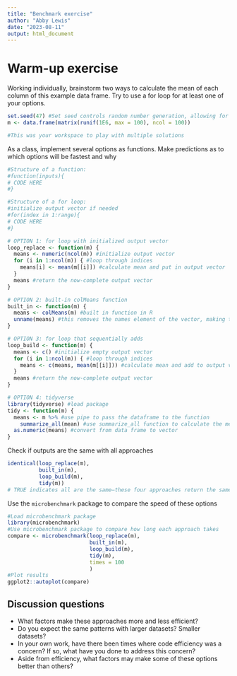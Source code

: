 ```yaml
---
title: "Benchmark exercise"
author: "Abby Lewis"
date: "2023-08-11"
output: html_document
---
```


# Warm-up exercise

Working individually, brainstorm two ways to calculate the mean of each column of this example data frame. Try to use a for loop for at least one of your options.

```r
set.seed(47) #Set seed controls random number generation, allowing for consistent results
m <- data.frame(matrix(runif(1E6, max = 100), ncol = 100))

#This was your workspace to play with multiple solutions
```

As a class, implement several options as functions. Make predictions as to which options will be fastest and why

```r
#Structure of a function:
#function(inputs){
# CODE HERE
#}

#Structure of a for loop:
#initialize output vector if needed
#for(index in 1:range){
# CODE HERE
#}

# OPTION 1: for loop with initialized output vector
loop_replace <- function(m) {
  means <- numeric(ncol(m)) #initialize output vector
  for (i in 1:ncol(m)) { #loop through indices 
    means[i] <- mean(m[[i]]) #calculate mean and put in output vector
  }
  means #return the now-complete output vector
}

# OPTION 2: built-in colMeans function
built_in <- function(m) {
  means <- colMeans(m) #built in function in R
  unname(means) #this removes the names element of the vector, making the output identical to other options
}

# OPTION 3: for loop that sequentially adds
loop_build <- function(m) {
  means <- c() #initialize empty output vector
  for (i in 1:ncol(m)) { #loop through indices 
    means <- c(means, mean(m[[i]])) #calculate mean and add to output vector
  }
  means #return the now-complete output vector
}

# OPTION 4: tidyverse
library(tidyverse) #load package
tidy <- function(m) {
  means <- m %>% #use pipe to pass the dataframe to the function
    summarize_all(mean) #use summarize_all function to calculate the mean of all columns
  as.numeric(means) #convert from data frame to vector
}
```

Check if outputs are the same with all approaches

```r
identical(loop_replace(m),
          built_in(m),
          loop_build(m),
          tidy(m))
# TRUE indicates all are the same—these four approaches return the same output
```


Use the `microbenchmark` package to compare the speed of these options

```r
#Load microbenchmark package
library(microbenchmark)
#Use microbenchmark package to compare how long each approach takes
compare <- microbenchmark(loop_replace(m),
                          built_in(m),
                          loop_build(m),
                          tidy(m),
                          times = 100
                          )
#Plot results
ggplot2::autoplot(compare)
```

## Discussion questions

* What factors make these approaches more and less efficient? 
* Do you expect the same patterns with larger datasets? Smaller datasets?
* In your own work, have there been times where code efficiency was a concern? If so, what have you done to address this concern?
* Aside from efficiency, what factors may make some of these options better than others?

